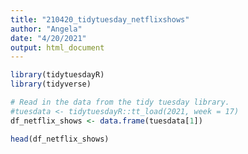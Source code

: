 ```yaml
---
title: "210420_tidytuesday_netflixshows"
author: "Angela"
date: "4/20/2021"
output: html_document
---
```


```r
library(tidytuesdayR)
library(tidyverse)

```


```r
# Read in the data from the tidy tuesday library.
#tuesdata <- tidytuesdayR::tt_load(2021, week = 17)
df_netflix_shows <- data.frame(tuesdata[1])
```

```r
head(df_netflix_shows)

```

```r
```


```r
```

